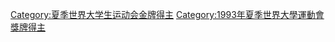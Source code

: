 [[Category:夏季世界大学生运动会金牌得主|Category:夏季世界大学生运动会金牌得主]]
[[Category:1993年夏季世界大學運動會獎牌得主|Category:1993年夏季世界大學運動會獎牌得主]]
